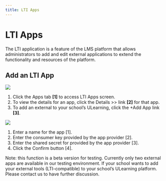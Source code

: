 ```yaml
--- 
title: LTI Apps
--- 
```


# LTI Apps

The LTI application is a feature of the LMS platform that allows administrators to add and edit external applications to extend the functionality and resources of the platform.

## Add an LTI App

![](/img/ulearning/admin/lti01.png)

1. Click the Apps tab **[1]** to access LTI Apps screen.
2. To view the details for an app, click the Details >> link **[2]** for that app.
3. To add an external to your school’s ULearning, click the +Add App link **[3]**.

![](/img/ulearning/admin/lti02.png)
1. Enter a name for the app [1].
2. Enter the consumer key provided by the app provider [2].
3. Enter the shared secret for provided by the app provider [3].
4. Click the Confirm button [4].

Note: this function is a beta version for testing. Currently only two external apps are available in our testing environment. If your school wants to add your external tools (LTI-compatible) to your school’s ULearning platform. Please contact us to have further discussion.